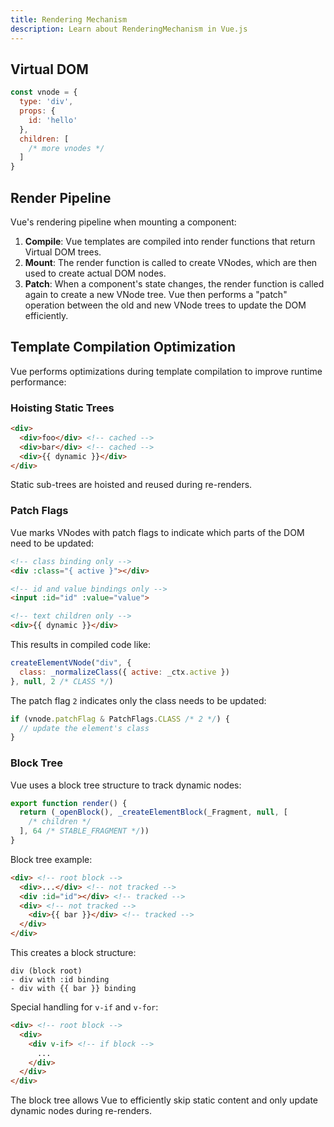 ```yaml
---
title: Rendering Mechanism
description: Learn about RenderingMechanism in Vue.js
---
```


## Virtual DOM

```js
const vnode = {
  type: 'div',
  props: {
    id: 'hello'
  },
  children: [
    /* more vnodes */
  ]
}
```

## Render Pipeline

Vue's rendering pipeline when mounting a component:

1. **Compile**: Vue templates are compiled into render functions that return Virtual DOM trees.
2. **Mount**: The render function is called to create VNodes, which are then used to create actual DOM nodes.
3. **Patch**: When a component's state changes, the render function is called again to create a new VNode tree. Vue then performs a "patch" operation between the old and new VNode trees to update the DOM efficiently.

## Template Compilation Optimization

Vue performs optimizations during template compilation to improve runtime performance:

### Hoisting Static Trees

```html
<div>
  <div>foo</div> <!-- cached -->
  <div>bar</div> <!-- cached -->
  <div>{{ dynamic }}</div>
</div>
```

Static sub-trees are hoisted and reused during re-renders.

### Patch Flags

Vue marks VNodes with patch flags to indicate which parts of the DOM need to be updated:

```html
<!-- class binding only -->
<div :class="{ active }"></div>

<!-- id and value bindings only -->
<input :id="id" :value="value">

<!-- text children only -->
<div>{{ dynamic }}</div>
```

This results in compiled code like:

```js
createElementVNode("div", {
  class: _normalizeClass({ active: _ctx.active })
}, null, 2 /* CLASS */)
```

The patch flag `2` indicates only the class needs to be updated:

```js
if (vnode.patchFlag & PatchFlags.CLASS /* 2 */) {
  // update the element's class
}
```

### Block Tree

Vue uses a block tree structure to track dynamic nodes:

```js
export function render() {
  return (_openBlock(), _createElementBlock(_Fragment, null, [
    /* children */
  ], 64 /* STABLE_FRAGMENT */))
}
```

Block tree example:

```html
<div> <!-- root block -->
  <div>...</div> <!-- not tracked -->
  <div :id="id"></div> <!-- tracked -->
  <div> <!-- not tracked -->
    <div>{{ bar }}</div> <!-- tracked -->
  </div>
</div>
```

This creates a block structure:
```
div (block root)
- div with :id binding
- div with {{ bar }} binding
```

Special handling for `v-if` and `v-for`:

```html
<div> <!-- root block -->
  <div>
    <div v-if> <!-- if block -->
      ...
    </div>
  </div>
</div>
```

The block tree allows Vue to efficiently skip static content and only update dynamic nodes during re-renders.